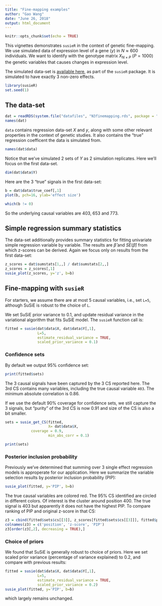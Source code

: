 ```yaml
---
title: "Fine-mapping examples"
author: "Gao Wang"
date: "June 26, 2018"
output: html_document
---
```


```r
knitr::opts_chunk$set(echo = TRUE)
```

This vignettes demonstrates `susieR` in the context of genetic fine-mapping. 
We use simulated data of expression level of a gene ($y$) in $N \approx 600$ individuals. 
We want to identify with the genotype matrix $X_{N\times P}$ ($P=1000$) the genetic variables that causes changes in expression level.

The simulated data-set is [available here](https://github.com/stephenslab/susieR/blob/master/inst/data/N3finemapping.rds), as part of the `susieR` package. It is simulated to have exactly 3 non-zero effects.

```r
library(susieR)
set.seed(1)
```

## The data-set

```r
dat = readRDS(system.file("datafiles", "N3finemapping.rds", package = "susieR"))
names(dat)
```

`data` contains regression data-set $X$ and $y$, along with some other relevant properties in the context of genetic studies. It also contains the "true" regression coefficent the data is simulated from.

```r
names(dat$data)
```

Notice that we've simulated 2 sets of $Y$ as 2 simulation replicates. Here we'll focus on the first data-set.

```r
dim(dat$data$Y)
```

Here are the 3 "true" signals in the first data-set:

```r
b = dat$data$true_coef[,1]
plot(b, pch=16, ylab='effect size')
```

```r
which(b != 0)
```

So the underlying causal variables are 403, 653 and 773.

## Simple regression summary statistics

The data-set additionally provides summary statistics for fitting univariate simple regression variable by variable. The results are $\hat{\beta}$ and $SE(\hat{\beta})$ from which z-scores can be derived. Again we focus only on results from the first data-set:

```r
z_scores = dat$sumstats[1,,] / dat$sumstats[2,,]
z_scores = z_scores[,1]
susie_plot(z_scores, y='z', b=b)
```

## Fine-mapping with `susieR`

For starters, we assume there are at most 5 causal variables, i.e., set `L=5`, although SuSiE is robust to the choice of `L`. 

We set SuSiE prior variance to 0.1, and update residual variance in the variational algorithm that fits SuSiE model. The `susieR` function call is:

```r
fitted = susie(dat$data$X, dat$data$Y[,1],
               L=5,
               estimate_residual_variance = TRUE, 
               scaled_prior_variance = 0.1)
```

### Confidence sets

By default we output 95% confidence set:

```r
print(fitted$sets)
```

The 3 causal signals have been captured by the 3 CS reported here. The 3rd CS contains many variables, including the true causal variable `403`. The minimum absolute correlation is 0.86. 

If we use the default 90% coverage for confidence sets, we still capture the 3 signals, but "purity" of the 3rd CS is now 0.91 and size of the CS is also a bit smaller.

```r
sets = susie_get_CS(fitted,
                    X= dat$data$X,
		    coverage = 0.9,
                    min_abs_corr = 0.1)
```

```r
print(sets)
```

### Posterior inclusion probability

Previously we've determined that summing over 3 single effect regression models is approperate for our application. Here we summarize the variable selection results by posterior inclusion probability (PIP):

```r
susie_plot(fitted, y='PIP', b=b)
```

The true causal variables are colored red. The 95% CS identified are circled in different colors. Of interest is the cluster around position 400. The true signal is 403 but apparently it does not have the highest PIP. To compare ranking of PIP and original z-score in that CS:

```r
z3 = cbind(fitted$sets$cs[[3]], z_scores[fitted$sets$cs[[3]]], fitted$pip[sets$cs[[3]]])
colnames(z3) = c('position', 'z-score', 'PIP')
z3[order(z3[,2], decreasing = TRUE),]
```

### Choice of priors

We found that SuSiE is generally robust to choice of priors. Here we set scaled prior variance (percentage of variance explained) to 0.2, and compare with previous results:

```r
fitted = susie(dat$data$X, dat$data$Y[,1],
               L=5,
               estimate_residual_variance = TRUE, 
               scaled_prior_variance = 0.2)
susie_plot(fitted, y='PIP', b=b)
```

which largely remains unchanged.
